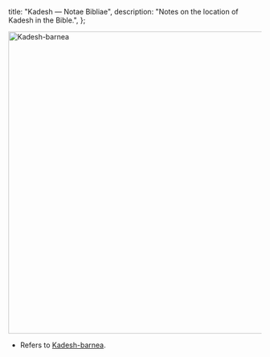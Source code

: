   title: "Kadesh — Notae Bibliae",
  description: "Notes on the location of Kadesh in the Bible.",
};

<Initial text="Kadesh"/>

<Image
  className="sepia rounded"
  src="/places/kadesh_barnea.jpg"
  alt="Kadesh-barnea"
  width="600"
  height="600"
/>

- Refers to [Kadesh-barnea](/places/old-testament/genesis/kadesh-barnea).
